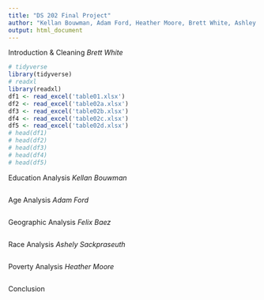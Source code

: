 ```yaml
---
title: "DS 202 Final Project"
author: "Kellan Bouwman, Adam Ford, Heather Moore, Brett White, Ashley Sackpraseuth, Felix Baez"
output: html_document
---
```


Introduction & Cleaning
*Brett White*
    
     
```r
# tidyverse
library(tidyverse)
# readxl
library(readxl)
df1 <- read_excel('table01.xlsx')
df2 <- read_excel('table02a.xlsx')
df3 <- read_excel('table02b.xlsx')
df4 <- read_excel('table02c.xlsx')
df5 <- read_excel('table02d.xlsx')
# head(df1)
# head(df2)
# head(df3)
# head(df4)
# head(df5)
```


Education Analysis
*Kellan Bouwman*

```r

```

Age Analysis
*Adam Ford*

```r

```

Geographic Analysis
*Felix Baez*

```r

```

Race Analysis
*Ashely Sackpraseuth*

```r

```

Poverty Analysis
*Heather Moore*

```r

```

Conclusion






